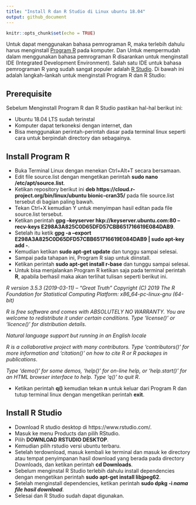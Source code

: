 ```yaml
---
title: "Install R dan R Studio di Linux ubuntu 18.04"
output: github_document
---
```


```r
knitr::opts_chunk$set(echo = TRUE)
```

Untuk dapat menggunakan bahasa pemrograman R, maka terlebih dahulu harus menginstall [Program R](https://cran.r-project.org/) pada komputer. Dan Untuk mempermudah dalam menggunakan bahasa pemrograman R disarankan untuk menginstall IDE (Integrated Development Environment). Salah satu IDE untuk bahasa pemrograman R yang sudah sangat populer adalah [R Studio](https://www.rstudio.com/). Di bawah ini adalah langkah-lankah untuk menginstall Program R dan R Studio:

## Prerequisite

Sebelum Menginstall Program R dan R Studio pastikan hal-hal berikut ini:

- Ubuntu 18.04 LTS sudah terinstal
- Komputer dapat terkoneksi dengan internet, dan
- Bisa menggunakan perintah-perintah dasar pada terminal linux seperti cara untuk berpindah directory dan sebagainya.

## Install Program R

- Buka Terminal Linux dengan menekan Ctrl+Alt+T secara bersamaan.
- Edit file source.list dengan mengetikan perintah **sudo nano /etc/apt/source.list**.
- Ketikan repository berikut ini __deb https://cloud.r-project.org/bin/linux/ubuntu bionic-cran35/__ pada file source.list tersebut di bagian paling bawah.
- Tekan Ctrl+X kemudian Y untuk menyimpan hasil editan pada file source.list tersebut.
- Ketikan perintah **gpg --keyserver hkp://keyserver.ubuntu.com:80 --recv-keys E298A3A825C0D65DFD57CBB651716619E084DAB9**.
- Setelah itu ketik **gpg -a --export E298A3A825C0D65DFD57CBB651716619E084DAB9 | sudo apt-key add -**.
- Kemudian ketikan **sudo apt-get update** dan tunggu sampai selesai.
- Sampai pada tahapan ini, Program R siap untuk diinstall.
- Ketikan perintah **sudo apt-get install r-base** dan tunggu sampai selesai.
- Untuk bisa menjalankan Program R ketikan saja pada terminal perintah **R**, apabila berhasil maka akan terlihat tulisan seperti berikut ini.

*R version 3.5.3 (2019-03-11) -- "Great Truth"
Copyright (C) 2019 The R Foundation for Statistical Computing
Platform: x86_64-pc-linux-gnu (64-bit)*

*R is free software and comes with ABSOLUTELY NO WARRANTY.
You are welcome to redistribute it under certain conditions.
Type 'license()' or 'licence()' for distribution details*.

  *Natural language support but running in an English locale*

*R is a collaborative project with many contributors.
Type 'contributors()' for more information and
'citation()' on how to cite R or R packages in publications*.

*Type 'demo()' for some demos, 'help()' for on-line help, or
'help.start()' for an HTML browser interface to help.
Type 'q()' to quit R*.

- Ketikan perintah **q()** kemudian tekan **n** untuk keluar dari Program R dan tutup terminal linux dengan mengetikan perintah **exit**.

## Install R Studio

- Download R studio desktop di https://www.rstudio.com/.
- Masuk ke menu Products dan pilih RStudio.
- Pilih **DOWNLOAD RSTUDIO DESKTOP**.
- Kemudian pilih rstudio versi ubuntu terbaru.
- Setelah terdownload, masuk kembali ke terminal dan masuk ke directory atau tempat penyimpanan hasil download yang berada pada directory Downloads, dan ketikan perintah **cd Downloads**.
- Sebelum menginstal R Studio terlebih dahulu install dependencies dengan mengetikan perintah **sudo apt-get install libjpeg62**.
- Setelah menginstall dependencies, ketikan perintah **sudo dpkg -i *nama file hasil download***.
- Selesai dan R Studio sudah dapat digunakan.



 

